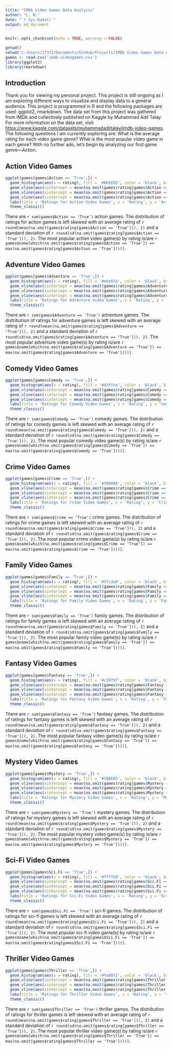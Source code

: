 ```yaml
---
title: "IMDb Video Games Data Analysis"
author: "L. N."
date: "`r Sys.Date()`"
output: md_document
---
```


```r
knitr::opts_chunk$set(echo = TRUE, warning = FALSE)
```

```r
getwd()
setwd('C:/Users/17372/Documents/GitHub/Projects/IMDb Video Games Data Analysis')
games <- read.csv('imdb-videogames.csv')
library(ggplot2)
library(rmarkdown)
```

## Introduction
Thank you for viewing my personal project. This project is still ongoing as I am exploring different ways to visualize and display data to a general audience. This project is programmed in R and the following packages are used: ggplot2, rmarkdown. The data set from this project was gathered from IMDb and collectively published on Kaggle by Muhammad Adil Talay. For more information on the data set, visit <https://www.kaggle.com/datasets/muhammadadiltalay/imdb-video-games>. The following questions I am currently exploring are: What is the average rating for each video game genre? What is the most popular video game in each genre? With no further ado, let's begin by analyzing our first game genre—Action.

## Action Video Games

```r
ggplot(games[games$Action == 'True',]) + 
  geom_histogram(aes(x = rating), fill = '#AFEEEE', color = 'black', bins = 20) + 
  geom_vline(aes(xintercept = mean(na.omit(games$rating[games$Action == 'True']))), color = 'black', size = 1, linetype = 'longdash') + 
  geom_vline(aes(xintercept = mean(na.omit(games$rating[games$Action == 'True'])) + sd(na.omit(games$rating[games$Action == 'True']))), color = 'black', size = 1, linetype = 'dashed') + 
  geom_vline(aes(xintercept = mean(na.omit(games$rating[games$Action == 'True'])) - sd(na.omit(games$rating[games$Action == 'True']))), color = 'black', size = 1, linetype = 'dashed') + 
  labs(title = 'Ratings for Action Video Games', x = 'Rating', y = 'Action Video Games') + 
  theme_classic()
```

There are `r sum(games$Action == 'True')` action games. The distribution of ratings for action games is left skewed with an average rating of `r round(mean(na.omit(games$rating[games$Action == 'True'])), 2)` and a standard deviation of `r round(sd(na.omit(games$rating[games$Action == 'True'])), 2)`. The most popular action video game(s) by rating is/are `r games$name[which(na.omit(games$rating[games$Action == 'True']) == max(na.omit(games$rating[games$Action == 'True'])))]`.

## Adventure Video Games

```r
ggplot(games[games$Adventure == 'True',]) + 
  geom_histogram(aes(x = rating), fill = '#e6e6fa', color = 'black', bins = 20) + 
  geom_vline(aes(xintercept = mean(na.omit(games$rating[games$Adventure == 'True']))), color = 'black', size = 1, linetype = 'longdash') + 
  geom_vline(aes(xintercept = mean(na.omit(games$rating[games$Adventure == 'True'])) + sd(na.omit(games$rating[games$Adventure == 'True']))), color = 'black', size = 1, linetype = 'dashed') + 
  geom_vline(aes(xintercept = mean(na.omit(games$rating[games$Adventure == 'True'])) - sd(na.omit(games$rating[games$Adventure == 'True']))), color = 'black', size = 1, linetype = 'dashed') + 
  labs(title = 'Ratings for Adventure Video Games', x = 'Rating', y = 'Adventure Video Games') + 
  theme_classic()
```

There are `r sum(games$Adventure == 'True')` adventure games. The distribution of ratings for adventure games is left skewed with an average rating of `r round(mean(na.omit(games$rating[games$Adventure == 'True'])), 2)` and a standard deviation of `r round(sd(na.omit(games$rating[games$Adventure == 'True'])), 2)`. The most popular adventure video game(s) by rating is/are `r games$name[which(na.omit(games$rating[games$Adventure == 'True']) == max(na.omit(games$rating[games$Adventure == 'True'])))]`.

## Comedy Video Games

```r
ggplot(games[games$Comedy == 'True',]) + 
  geom_histogram(aes(x = rating), fill = '#d3ffce', color = 'black', bins = 20) + 
  geom_vline(aes(xintercept = mean(na.omit(games$rating[games$Comedy == 'True']))), color = 'black', size = 1, linetype = 'longdash') + 
  geom_vline(aes(xintercept = mean(na.omit(games$rating[games$Comedy == 'True'])) + sd(na.omit(games$rating[games$Comedy == 'True']))), color = 'black', size = 1, linetype = 'dashed') + 
  geom_vline(aes(xintercept = mean(na.omit(games$rating[games$Comedy == 'True'])) - sd(na.omit(games$rating[games$Comedy == 'True']))), color = 'black', size = 1, linetype = 'dashed') + 
  labs(title = 'Ratings for Comedy Video Games', x = 'Rating', y = 'Comedy Video Games') + 
  theme_classic()
```

There are `r sum(games$Comedy == 'True')` comedy games. The distribution of ratings for comedy games is left skewed with an average rating of `r round(mean(na.omit(games$rating[games$Comedy == 'True'])), 2)` and a standard deviation of `r round(sd(na.omit(games$rating[games$Comedy == 'True'])), 2)`. The most popular comedy video game(s) by rating is/are `r games$name[which(na.omit(games$rating[games$Comedy == 'True']) == max(na.omit(games$rating[games$Comedy == 'True'])))]`.

## Crime Video Games

```r
ggplot(games[games$Crime == 'True',]) + 
  geom_histogram(aes(x = rating), fill = '#f08080', color = 'black', bins = 20) + 
  geom_vline(aes(xintercept = mean(na.omit(games$rating[games$Crime == 'True']))), color = 'black', size = 1, linetype = 'longdash') + 
  geom_vline(aes(xintercept = mean(na.omit(games$rating[games$Crime == 'True'])) + sd(na.omit(games$rating[games$Crime == 'True']))), color = 'black', size = 1, linetype = 'dashed') + 
  geom_vline(aes(xintercept = mean(na.omit(games$rating[games$Crime == 'True'])) - sd(na.omit(games$rating[games$Crime == 'True']))), color = 'black', size = 1, linetype = 'dashed') + 
  labs(title = 'Ratings for Crime Video Games', x = 'Rating', y = 'Crime Video Games') + 
  theme_classic()
```

There are `r sum(games$Crime == 'True')` crime games. The distribution of ratings for crime games is left skewed with an average rating of `r round(mean(na.omit(games$rating[games$Crime == 'True'])), 2)` and a standard deviation of `r round(sd(na.omit(games$rating[games$Crime == 'True'])), 2)`. The most popular crime video game(s) by rating is/are `r games$name[which(na.omit(games$rating[games$Crime == 'True']) == max(na.omit(games$rating[games$Crime == 'True'])))]`.

## Family Video Games

```r
ggplot(games[games$Family == 'True',]) + 
  geom_histogram(aes(x = rating), fill = '#ffc3a0', color = 'black', bins = 20) + 
  geom_vline(aes(xintercept = mean(na.omit(games$rating[games$Family == 'True']))), color = 'black', size = 1, linetype = 'longdash') + 
  geom_vline(aes(xintercept = mean(na.omit(games$rating[games$Family == 'True'])) + sd(na.omit(games$rating[games$Family == 'True']))), color = 'black', size = 1, linetype = 'dashed') + 
  geom_vline(aes(xintercept = mean(na.omit(games$rating[games$Family == 'True'])) - sd(na.omit(games$rating[games$Family == 'True']))), color = 'black', size = 1, linetype = 'dashed') + 
  labs(title = 'Ratings for Family Video Games', x = 'Rating', y = 'Family Video Games') + 
  theme_classic()
```

There are `r sum(games$Family == 'True')` family games. The distribution of ratings for family games is left skewed with an average rating of `r round(mean(na.omit(games$rating[games$Family == 'True'])), 2)` and a standard deviation of `r round(sd(na.omit(games$rating[games$Family == 'True'])), 2)`. The most popular family video game(s) by rating is/are `r games$name[which(na.omit(games$rating[games$Family == 'True']) == max(na.omit(games$rating[games$Family == 'True'])))]`.

## Fantasy Video Games

```r
ggplot(games[games$Fantasy == 'True',]) + 
  geom_histogram(aes(x = rating), fill = '#c39797', color = 'black', bins = 20) + 
  geom_vline(aes(xintercept = mean(na.omit(games$rating[games$Fantasy == 'True']))), color = 'black', size = 1, linetype = 'longdash') + 
  geom_vline(aes(xintercept = mean(na.omit(games$rating[games$Fantasy == 'True'])) + sd(na.omit(games$rating[games$Fantasy == 'True']))), color = 'black', size = 1, linetype = 'dashed') + 
  geom_vline(aes(xintercept = mean(na.omit(games$rating[games$Fantasy == 'True'])) - sd(na.omit(games$rating[games$Fantasy == 'True']))), color = 'black', size = 1, linetype = 'dashed') + 
  labs(title = 'Ratings for Fantasy Video Games', x = 'Rating', y = 'Fantasy Video Games') + 
  theme_classic()
```

There are `r sum(games$Fantasy == 'True')` fantasy games. The distribution of ratings for fantasy games is left skewed with an average rating of `r round(mean(na.omit(games$rating[games$Fantasy == 'True'])), 2)` and a standard deviation of `r round(sd(na.omit(games$rating[games$Fantasy == 'True'])), 2)`. The most popular fantasy video game(s) by rating is/are `r games$name[which(na.omit(games$rating[games$Fantasy == 'True']) == max(na.omit(games$rating[games$Fantasy == 'True'])))]`.

## Mystery Video Games

```r
ggplot(games[games$Mystery == 'True',]) + 
  geom_histogram(aes(x = rating), fill = '#CBBEB5', color = 'black', bins = 20) + 
  geom_vline(aes(xintercept = mean(na.omit(games$rating[games$Mystery == 'True']))), color = 'black', size = 1, linetype = 'longdash') + 
  geom_vline(aes(xintercept = mean(na.omit(games$rating[games$Mystery == 'True'])) + sd(na.omit(games$rating[games$Mystery == 'True']))), color = 'black', size = 1, linetype = 'dashed') + 
  geom_vline(aes(xintercept = mean(na.omit(games$rating[games$Mystery == 'True'])) - sd(na.omit(games$rating[games$Mystery == 'True']))), color = 'black', size = 1, linetype = 'dashed') + 
  labs(title = 'Ratings for Mystery Video Games', x = 'Rating', y = 'Mystery Video Games') + 
  theme_classic()
```

There are `r sum(games$Mystery == 'True')` mystery games. The distribution of ratings for mystery games is left skewed with an average rating of `r round(mean(na.omit(games$rating[games$Mystery == 'True'])), 2)` and a standard deviation of `r round(sd(na.omit(games$rating[games$Mystery == 'True'])), 2)`. The most popular mystery video game(s) by rating is/are `r games$name[which(na.omit(games$rating[games$Mystery == 'True']) == max(na.omit(games$rating[games$Mystery == 'True'])))]`.

## Sci-Fi Video Games

```r
ggplot(games[games$Sci.Fi == 'True',]) + 
  geom_histogram(aes(x = rating), fill = '#ff7f50', color = 'black', bins = 20) + 
  geom_vline(aes(xintercept = mean(na.omit(games$rating[games$Sci.Fi == 'True']))), color = 'black', size = 1, linetype = 'longdash') + 
  geom_vline(aes(xintercept = mean(na.omit(games$rating[games$Sci.Fi == 'True'])) + sd(na.omit(games$rating[games$Sci.Fi == 'True']))), color = 'black', size = 1, linetype = 'dashed') + 
  geom_vline(aes(xintercept = mean(na.omit(games$rating[games$Sci.Fi == 'True'])) - sd(na.omit(games$rating[games$Sci.Fi == 'True']))), color = 'black', size = 1, linetype = 'dashed') + 
  labs(title = 'Ratings for Sci-Fi Video Games', x = 'Rating', y = 'Sci-Fi Video Games') + 
  theme_classic()
```

There are `r sum(games$Sci.Fi == 'True')` sci-fi games. The distribution of ratings for sci-fi games is left skewed with an average rating of `r round(mean(na.omit(games$rating[games$Sci.Fi == 'True'])), 2)` and a standard deviation of `r round(sd(na.omit(games$rating[games$Sci.Fi == 'True'])), 2)`. The most popular sci-fi video game(s) by rating is/are `r games$name[which(na.omit(games$rating[games$Sci.Fi == 'True']) == max(na.omit(games$rating[games$Sci.Fi == 'True'])))]`.

## Thriller Video Games

```r
ggplot(games[games$Thriller == 'True',]) + 
  geom_histogram(aes(x = rating), fill = '#fa8072', color = 'black', bins = 20) + 
  geom_vline(aes(xintercept = mean(na.omit(games$rating[games$Thriller == 'True']))), color = 'black', size = 1, linetype = 'longdash') + 
  geom_vline(aes(xintercept = mean(na.omit(games$rating[games$Thriller == 'True'])) + sd(na.omit(games$rating[games$Thriller == 'True']))), color = 'black', size = 1, linetype = 'dashed') + 
  geom_vline(aes(xintercept = mean(na.omit(games$rating[games$Thriller == 'True'])) - sd(na.omit(games$rating[games$Thriller == 'True']))), color = 'black', size = 1, linetype = 'dashed') + 
  labs(title = 'Ratings for Thriller Video Games', x = 'Rating', y = 'Thriller Video Games') + 
  theme_classic()
```

There are `r sum(games$Thriller == 'True')` thriller games. The distribution of ratings for thriller games is left skewed with an average rating of `r round(mean(na.omit(games$rating[games$Thriller == 'True'])), 2)` and a standard deviation of `r round(sd(na.omit(games$rating[games$Thriller == 'True'])), 2)`. The most popular thriller video game(s) by rating is/are `r games$name[which(na.omit(games$rating[games$Thriller == 'True']) == max(na.omit(games$rating[games$Thriller == 'True'])))]`.